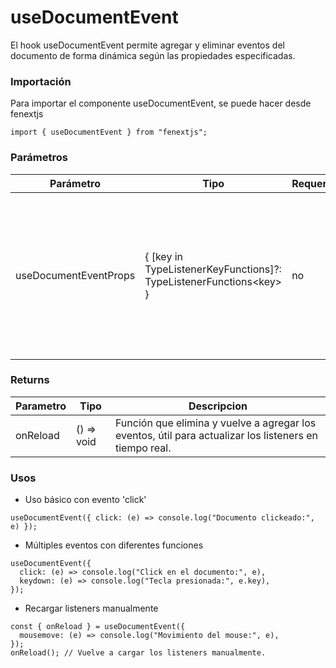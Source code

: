 # useDocumentEvent

El hook useDocumentEvent permite agregar y eliminar eventos del documento de forma dinámica según las propiedades especificadas.

### Importación

Para importar el componente useDocumentEvent, se puede hacer desde fenextjs

```tsx copy
import { useDocumentEvent } from "fenextjs";
```

### Parámetros

| Parámetro             | Tipo                                                                   | Requerido | Default | Descripcion                                                                                                                  |
| --------------------- | ---------------------------------------------------------------------- | --------- | ------- | ---------------------------------------------------------------------------------------------------------------------------- |
| useDocumentEventProps | \{ [key in TypeListenerKeyFunctions]?: TypeListenerFunctions\<key\> \} | no        |         | Objeto donde las claves son nombres de eventos del documento y los valores son funciones a ejecutar cuando el evento ocurre. |

### Returns

| Parametro | Tipo        | Descripcion                                                                                            |
| --------- | ----------- | ------------------------------------------------------------------------------------------------------ |
| onReload  | () =\> void | Función que elimina y vuelve a agregar los eventos, útil para actualizar los listeners en tiempo real. |

### Usos

- Uso básico con evento 'click'

```tsx copy
useDocumentEvent({ click: (e) => console.log("Documento clickeado:", e) });
```

- Múltiples eventos con diferentes funciones

```tsx copy
useDocumentEvent({
  click: (e) => console.log("Click en el documento:", e),
  keydown: (e) => console.log("Tecla presionada:", e.key),
});
```

- Recargar listeners manualmente

```tsx copy
const { onReload } = useDocumentEvent({
  mousemove: (e) => console.log("Movimiento del mouse:", e),
});
onReload(); // Vuelve a cargar los listeners manualmente.
```
